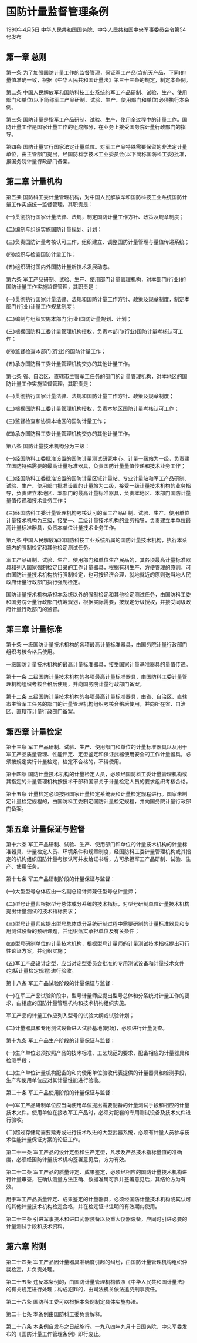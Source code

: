 # 国防计量监督管理条例

1990年4月5日 中华人民共和国国务院、中华人民共和国中央军事委员会令第54号发布　

  

## 第一章 总则

第一条 为了加强国防计量工作的监督管理，保证军工产品(含航天产品，下同)的量值准确一致，根据《中华人民共和国计量法》第三十三条的规定，制定本条例。

第二条 中国人民解放军和国防科技工业系统的军工产品研制、试验、生产、使用部门和单位(以下简称军工产品研制、试验、生产、使用部门和单位)必须执行本条例。

第三条 国防计量是指军工产品研制、试验、生产、使用全过程中的计量工作。国防计量工作是国家计量工作的组成部分，在业务上接受国务院计量行政部门的指导。

第四条 国防计量实行国家法定计量单位。对军工产品特殊需要保留的非法定计量单位，由主管部门提出，经国防科学技术工业委员会(以下简称国防科工委)批准，报国务院计量行政部门备案。

## 第二章 计量机构

第五条 国防科工委计量管理机构，对中国人民解放军和国防科技工业系统国防计量工作实施统一监督管理，其职责是：

(一)贯彻执行国家计量法律、法规，制定国防计量工作方针、政策及规章制度；

(二)编制与组织实施国防计量规划、计划；

(三)负责国防计量考核认可工作，组织建立、调整国防计量管理与量值传递系统；

(四)组织与检查国防计量工作；

(五)组织研讨国内外国防计量新技术发展动态。

第六条 军工产品研制、试验、生产、使用部门计量管理机构，对本部门(行业)的国防计量工作实施监督管理，其职责是：

(一)贯彻执行国家计量法律、法规和国防计量工作方针、政策及规章制度，制定本部门(行业)计量工作规章制度；

(二)编制与组织实施本部门(行业)国防计量规划、计划；

(三)根据国防科工委计量管理机构授权，负责本部门(行业)国防计量考核认可工作；

(四)监督检查本部门(行业)的国防计量工作；

(五)承办国防科工委计量管理机构交办的其他计量工作。

第七条 省、自治区、直辖市主管军工任务的部门的计量管理机构，对本地区的国防计量工作实施监督管理，其职责是：

(一)贯彻执行国家计量法律、法规和国防计量工作方针、政策及规章制度；

(二)根据国防科工委计量管理机构授权，负责本地区国防计量考核认可工作；

(三)监督检查和协调本地区的国防计量工作；

(四)承办国防科工委计量管理机构交办的其他计量工作。

第八条 国防计量技术机构分为三级：

(一)经国防科工委批准设置的国防计量测试研究中心、计量一级站为一级，负责建立国防特殊需要的最高计量标准器具，负责国防计量量值传递和技术业务工作；

(二)经国防科工委批准设置的国防计量区域计量站、专业计量站和军工产品研制、试验、生产、使用部门批准设置的计量站为二级，接受一级计量技术机构的业务指导，负责建立本地区、本部门的最高计量标准器具，负责本地区、本部门国防计量量值传递和技术业务工作；

(三)经国防科工委计量管理机构考核认可的军工产品研制、试验、生产、使用单位计量技术机构为三级，接受一、二级计量技术机构的业务指导，负责建立本单位最高计量标准器具，负责本单位计量技术业务工作。

第九条 中国人民解放军和国防科技工业系统所属的国防计量技术机构，执行本系统内的强制检定和其他检定测试任务。

军工产品研制、试验、生产、使用部门和单位生产民品的，其各项最高计量标准器具和列入国家强制检定目录的工作计量器具，根据有利生产、方便管理的原则，可由国防计量技术机构执行强制检定，也可按经济合理，就地就近的原则送当地人民政府计量行政部门执行强制检定。

国防计量技术机构承担本系统以外的强制检定和其他检定测试任务，由国防科工委和国务院计量行政部门统筹规划，根据实际需要，按规定分级授权，并接受同级政府计量行政部门的监督。

## 第三章 计量标准

第十条 一级国防计量技术机构的各项最高计量标准器具，由国务院计量行政部门组织考核合格后使用。

一级国防计量技术机构的最高计量标准器具，接受国家计量基准器具的量值传递。

第十一条 二级国防计量技术机构的各项最高计量标准器具，由国防科工委计量管理机构组织考核合格后使用，并向国务院计量行政部门备案。

第十二条 三级国防计量技术机构的各项最高计量标准器具，由省、自治区、直辖市主管军工任务的部门的计量管理机构组织考核合格后使用，并向所在省、自治区、直辖市计量行政部门备案。

## 第四章 计量检定

第十三条 军工产品研制、试验、生产、使用部门和单位的计量标准器具以及用于军工产品质量管理、性能评定、定型鉴定和保证武器使用安全的工作计量器具，必须按规定实行计量检定，检定不合格的，不得使用。

第十四条 国防计量技术机构的计量检定人员，必须经国防科工委计量管理机构或其指定的计量管理机构按技术干部和国家关于计量检定人员的要求组织考核合格。

第十五条 计量检定必须按照国家计量检定系统表和计量检定规程进行。国家未制定计量检定规程的，由国防科工委制定国防计量检定规程，并向国务院计量行政部门备案。

## 第五章 计量保证与监督

第十六条 军工产品研制、试验、生产、使用部门和单位的计量技术机构的计量标准器具、计量检定人员、环境条件和规章制度，经国防科工委计量管理机构或其指定的机构组织国防计量考核认可并发给证书后，方可承担军工产品研制、试验、生产、使用任务。

第十七条 军工产品研制阶段的计量保证与监督：

(一)大型型号总体应由一名副总设计师兼任型号总计量师；

(二)型号计量师根据型号总体或分系统的技术指标，对型号研制单位计量技术机构提出计量测试的技术指标要求；

(三)型号计量师应提出型号总体或分系统研制过程中需要研制的计量标准器具和专用测试设备的预研课题，并组织落实承担单位及有关条件；

(四)型号研制单位的计量技术机构，根据型号计量师的计量测试技术指标提出可行性论证方案，并组织实施；

(五)军工产品设计定型，应当对定型委员会批准的专用测试设备和计量技术文件(包括计量检定规程)进行验收。

第十八条 军工产品试验阶段的计量保证与监督：

(一)在军工产品试验阶段中，型号计量师应提出型号总体和分系统对计量工作的要求，由相应的国防计量管理机构和技术机构组织实施。

军工产品的计量工作应列入型号的试验大纲或试验计划；

(二)计量器具和专用测试设备进入试验基地(靶场)，必须进行计量复查。

第十九条 军工产品生产阶段的计量保证与监督：

(一)生产单位必须按照产品的技术标准、工艺规范的要求，配备相应的计量器具和检测手段；

(二)生产单位计量机构配备的和向使用单位验收代表提供的计量器具和检测手段，生产和使用单位应对其计量性能进行验收。

第二十条 军工产品使用阶段的计量保证与监督：

(一)军工产品研制单位应当向使用单位提出需要配备的计量测试手段和相应的计量技术文件。使用单位在接收军工产品时，必须对配套的专用测试设备及技术文件进行验收。

(二)超过存储期需要延寿或进行技术改进的大型武器系统，必须有计量人员参与技术性能计量保证方案的论证工作。

第二十一条 军工产品的设计定型和生产定型，凡涉及产品技术指标量值的准确度，必须经国防计量技术机构签署意见后，方为有效。

第二十二条 军工产品的质量评定、成果鉴定，必须经相应的国防计量技术机构进行计量审查，在确认测量方法正确、数据准确可靠并签署意见后，其结论方为有效。

用于军工产品质量评定、成果鉴定的计量器具，必须经国防计量技术机构或其认可的其他计量技术机构检定合格，并在检定证书注明的有效期内使用。

第二十三条 引进军事技术和进口武器装备以及重大仪器设备，应同时引进必要的计量测试手段和技术资料。

## 第六章 附则

第二十四条 军工产品因计量器具准确度引起的纠纷，由国防计量管理机构组织仲裁检定，并负责处理。

第二十五条 违反本条例的，由国防计量管理机构依照《中华人民共和国计量法》的有关规定进行处理；构成犯罪的，由司法机关依法追究刑事责任。

第二十六条 国防科工委可以根据本条例制定具体实施办法。

第二十七条 本条例由国防科工委负责解释。

第二十八条 本条例自发布之日起施行。一九八四年九月十日国务院、中央军委发布的《国防计量工作管理条例》即行废止。
